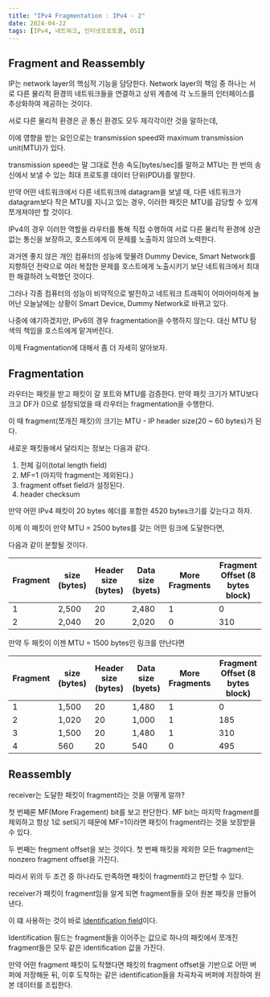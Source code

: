 ```yaml
---
title: "IPv4 Fragmentation : IPv4 - 2"
date: 2024-04-22
tags: [IPv4, 네트워크, 인터넷프로토콜, OSI]
---
```


## Fragment and Reassembly

IP는 network layer의 핵심적 기능을 담당한다.
Network layer의 책임 중 하나는 서로 다른 물리적 환경의 네트워크들을 연결하고 상위 계층에 각 노드들의 인터페이스를 추상화하여 제공하는 것이다.

서로 다른 물리적 환경은 곧 통신 환경도 모두 제각각이란 것을 말하는데,

이에 영향을 받는 요인으로는 transmission speed와 maximum transmission unit(MTU)가 있다.

transmission speed는 말 그대로 전송 속도\[bytes/sec\]를 말하고 MTU는 한 번의 송신에서 보낼 수 있는 최대 프로토콜 데이터 단위(PDU)를 말한다.

만약 어떤 네트워크에서 다른 네트워크에 datagram을 보낼 때, 다른 네트워크가 datagram보다 작은 MTU를 지니고 있는 경우, 이러한 패킷은 MTU를 감당할 수 있게 쪼개져야만 할 것이다.

IPv4의 경우 이러한 역할을 라우터를 통해 직접 수행하여 서로 다른 물리적 환경에 상관없는 통신을 보장하고, 호스트에게 이 문제를 노출하지 않으려 노력한다.

과거엔 좋지 않은 개인 컴퓨터의 성능에 맞물려 Dummy Device, Smart Network를 지향하던 전략으로 여러 복잡한 문제를 호스트에게 노출시키기 보단 네트워크에서 최대한 해결하려 노력했던 것이다.

그러나 각종 컴퓨터의 성능이 비약적으로 발전하고 네트워크 트래픽이 어마어마하게 늘어난 오늘날에는 상황이 Smart Device, Dummy Network로 바뀌고 있다.

나중에 얘기하겠지만, IPv6의 경우 fragmentation을 수행하지 않는다.
대신 MTU 탐색의 책임을 호스트에게 맡겨버린다.

이제 Fragmentation에 대해서 좀 더 자세히 알아보자.

## Fragmentation

라우터는 패킷을 받고 패킷이 갈 포트와 MTU를 검증한다.
만약 패킷 크기가 MTU보다 크고 DF가 0으로 설정되었을 때 라우터는 fragmentation을 수행한다.

이 때 fragment(쪼개진 패킷)의 크기는 MTU - IP header size(20 ~ 60 bytes)가 된다.

새로운 패킷들에서 달라지는 정보는 다음과 같다.

1. 전체 길이(total length field)
2. MF=1 (마지막 fragment는 제외된다.)
3. fragment offset field가 설정된다.
4. header checksum

만약 어떤 IPv4 패킷이 20 bytes 헤더를 포함한 4520 bytes크기를 갖는다고 하자. 

이제 이 패킷이 만약 MTU = 2500 bytes를 갖는 어떤 링크에 도달한다면,

다음과 같이 분할될 것이다.

| Fragment | size (bytes) | Header size (bytes) | Data size (byets) | More Fragments | Fragment Offset (8 bytes block) |
| --- | --- | --- | --- | --- | --- | 
| 1 | 2,500 | 20 | 2,480 | 1 | 0 |
| 2 | 2,040 | 20 | 2,020 | 0 | 310 |

만약 두 패킷이 이젠 MTU = 1500 bytes인 링크를 만난다면

| Fragment | size (bytes) | Header size (bytes) | Data size (byets) | More Fragments | Fragment Offset (8 bytes block) |
| --- | --- | --- | --- | --- | --- | 
| 1 | 1,500 | 20 | 1,480 | 1 | 0 |
| 2 | 1,020 | 20 | 1,000 | 1 | 185 |
| 3 | 1,500 | 20 | 1,480 | 1 | 310 | 
| 4 | 560 | 20 | 540 | 0 | 495 |

## Reassembly

receiver는 도달한 패킷이 fragment라는 것을 어떻게 알까?

첫 번째론 MF(More Fragement) bit를 보고 판단한다. MF bit는 마지막 fragment를 제외하고 항상 1로 set되기 때문에 MF=1이라면 패킷이 fragment라는 것을 보장받을 수 있다.

두 번째는 fregment offset을 보는 것이다.
첫 번째 패킷을 제외한 모든 fragment는 nonzero fragment offset을 가진다.

따라서 위의 두 조건 중 하나라도 만족하면 패킷이 fragment라고 판단할 수 있다.

receiver가 패킷이 fragment임을 알게 되면 fragment들을 모아 원본 패킷을 만들어낸다.

이 떄 사용하는 것이 바로 [Identification field](/blog/ip_v4)이다.

Identification 필드는 fragment들을 이어주는 값으로 하나의 패킷에서 쪼개진 fragment들은 모두 같은 identification 값을 가진다.

만약 어떤 fragment 패킷이 도작했다면 패킷의 fragment offset을 기반으로 어떤 버퍼에 저장해둔 뒤, 이후 도착하는 같은 identification들을 차곡차곡 버퍼에 저장하여 원본 데이터를 조립한다.